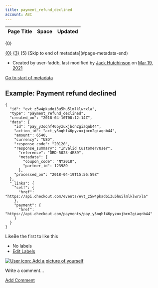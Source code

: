 ```yaml
---
title: payment_refund_declined
account: ABC
---
```


<table class="aui"> <thead> <tr class="header"> <th class="search-result-title">Page Title</th> <th class="search-result-space">Space</th> <th class="search-result-date">Updated</th> </tr> </thead> </table> <p class="search-result-count">{0}</p> <tr class="search-result"> <td class="search-result-title"><a href="{1}" class="content-type-{2}"><span>{0}</span></a></td> <td class="search-result-space"><a class="space" href="/display/{4}/" title="{3}">{3}</a></td> <td class="search-result-date"><span class="date" title="{6}">{5}</span></td> </tr> [Skip to end of metadata](#page-metadata-end)

*   Created by user-faddb, last modified by [Jack Hutchinson](    /display/~jack.hutchinson
    ) on [Mar 19, 2021](/pages/diffpagesbyversion.action?pageId=2785550&selectedPageVersions=1&selectedPageVersions=2 "Show changes")

[Go to start of metadata](#page-metadata-start)

Example: Payment refund declined
--------------------------------

    {
      "id": "evt_z5w4pkadoi3u5hu5lmlklwrxla",
      "type": "payment_refund_declined",
      "created_on": "2018-04-10T08:12:14Z",
      "data": {
        "id": "pay_y3oqhf46pyzuxjbcn2giaqnb44",
        "action_id": "act_y3oqhf46pyzuxjbcn2giaqnb44",
        "amount": 6540,
        "currency": "USD",
        "response_code": "20120",
        "response_summary": "Invalid Customer/User",
          "reference": "ORD-5023-4E89",
          "metadata": {
            "coupon_code": "NY2018",
            "partner_id": 123989
          },
        "processed_on": "2018-04-19T15:56:59Z"
      },
      "_links": {
        "self": {
          "href": "https://api.checkout.com/events/evt_z5w4pkadoi3u5hu5lmlklwrxla"
        },
        "payment": {
          "href": "https://api.checkout.com/payments/pay_y3oqhf46pyzuxjbcn2giaqnb44"
        }
      }
    }

LikeBe the first to like this

*   No labels
*   [Edit Labels](# "Edit Labels (Type 'l')")

[![User icon: Add a picture of yourself](/s/en_GB/7901/abf7b35644d5a5d1d7e4b0969a83e8eb2b569fb5/_/images/icons/profilepics/add_profile_pic.svg)](/users/profile/editmyprofilepicture.action)

Write a comment…

[Add Comment](/display/DOCS/payment_refund_declined?showComments=true&showCommentArea=true#addcomment)
